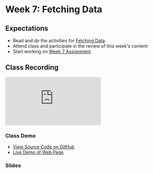 # Week 7: Fetching Data

## Expectations

- Read and do the activities for [Fetching Data](/week7/fetching-data)
- Attend class and participate in the review of this week's content
- Start working on [Week 7 Assignment](/week7/assignment)

## Class Recording

<iframe
  style={{ width: "100%", aspectRatio: "16/9" }}
  src="https://www.youtube.com/embed/KzV1SLVE0jg?si=QJ1GzdpEQiKSLRHm"
  title="YouTube video player"
  frameBorder="0"
  allow="accelerometer; autoplay; clipboard-write; encrypted-media; gyroscope; picture-in-picture; web-share"
  allowFullScreen="allowFullScreen"
></iframe>

### Class Demo

- [View Source Code on GitHub ](https://github.com/warsylewicz/webdev2-demos/blob/master/app/week7/class-demo/page.js)
- [Live Demo of Web Page](https://webdev2-demos.vercel.app/week7/class-demo)

### Slides


<Slideshow file="/week7/slides" />
